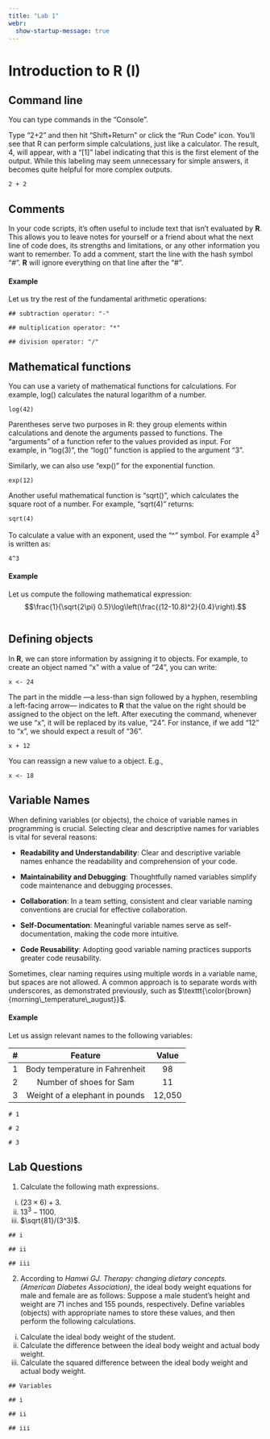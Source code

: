```yaml
---
title: "Lab 1"
webr:
  show-startup-message: true
---
```

::: {.hidden}
\let\OldTexttt\texttt
\renewcommand{\txt}[1]{\OldTexttt{\color{brown}{#1}}}
:::

# Introduction to R (I)

## Command line

You can type commands in the "Console".

Type "2+2" and then hit "Shift+Return" or click the "Run Code" icon. You'll see that R can perform simple calculations, just like a calculator. The result, 4, will appear, with a "\[1\]" label indicating that this is the first element of the output. While this labeling may seem unnecessary for simple answers, it becomes quite helpful for more complex outputs.

```webr-r
2 + 2
```

## Comments

In your code scripts, it's often useful to include text that isn't evaluated by **R**. This allows you to leave notes for yourself or a friend about what the next line of code does, its strengths and limitations, or any other information you want to remember. To add a comment, start the line with the hash symbol "\#". **R** will ignore everything on that line after the "\#".

#### Example

Let us try the rest of the fundamental arithmetic operations:

```webr-r
## subtraction operator: "-"

## multiplication operator: "*"

## division operator: "/"
```

## Mathematical functions

You can use a variety of mathematical functions for calculations. For example, log() calculates the natural logarithm of a number.

```webr-r
log(42)
```

Parentheses serve two purposes in R: they group elements within calculations and denote the arguments passed to functions. The "arguments" of a function refer to the values provided as input. For example, in "log(3)", the "log()" function is applied to the argument "3".

Similarly, we can also use "exp()" for the exponential function.

```webr-r
exp(12)
```

Another useful mathematical function is "sqrt()", which calculates the square root of a number. For example, "sqrt(4)" returns:

```webr-r
sqrt(4)
```

To calculate a value with an exponent, used the "\^" symbol. For example $4^3$ is written as:

```webr-r
4^3
```

#### Example

Let us compute the following mathematical expression: $$\frac{1}{\sqrt{2\pi} 0.5}\log\left(\frac{(12-10.8)^2}{0.4}\right).$$

```webr-r

```

## Defining objects

In **R**, we can store information by assigning it to objects. For example, to create an object named "x" with a value of "24", you can write:

```webr-r
x <- 24
```

The part in the middle —a less-than sign followed by a hyphen, resembling a left-facing arrow— indicates to **R** that the value on the right should be assigned to the object on the left. After executing the command, whenever we use "x", it will be replaced by its value, "24". For instance, if we add "12" to "x", we should expect a result of "36".

```webr-r
x + 12
```

You can reassign a new value to a object. E.g.,

```webr-r
x <- 18
```

## Variable Names

When defining variables (or objects), the choice of variable names in programming is crucial. Selecting clear and descriptive names for variables is vital for several reasons:

-   **Readability and Understandability**: Clear and descriptive variable names enhance the readability and comprehension of your code.

-   **Maintainability and Debugging**: Thoughtfully named variables simplify code maintenance and debugging processes.

-   **Collaboration**: In a team setting, consistent and clear variable naming conventions are crucial for effective collaboration.

-   **Self-Documentation**: Meaningful variable names serve as self-documentation, making the code more intuitive.

-   **Code Reusability**: Adopting good variable naming practices supports greater code reusability.

Sometimes, clear naming requires using multiple words in a variable name, but spaces are not allowed. A common approach is to separate words with underscores, as demonstrated previously, such as $\txt{morning\_temperature\_august}$.

#### Example

Let us assign relevant names to the following variables:

| \#  |            Feature             | Value  |
|:---:|:------------------------------:|:------:|
|  1  | Body temperature in Fahrenheit |   98   |
|  2  |    Number of shoes for Sam     |   11   |
|  3  | Weight of a elephant in pounds | 12,050 |

```webr-r
# 1

# 2

# 3
```

## Lab Questions

1.  Calculate the following math expressions.

<!-- -->

i)  $(23\times 6)+3$.
ii) $13^3-1100$.
iii) $\sqrt{81}/(3^3)$.

```webr-r
## i

## ii

## iii

```

2.  According to *Hamwi GJ. Therapy: changing dietary concepts. (American Diabetes Association)*, the ideal body weight equations for male and female are as follows: \begin{align*}
    \text{Ideal Body Weight (Male)}=&106+6\times(\text{Height}-60\text{ in});\\
    \text{Ideal Body Weight (Female)}=&100+5\times(\text{Height}-60\text{ in}).
    \end{align*} Suppose a male student's height and weight are 71 inches and 155 pounds, respectively. Define variables (objects) with appropriate names to store these values, and then perform the following calculations.

<!-- -->

i)  Calculate the ideal body weight of the student.
ii) Calculate the difference between the ideal body weight and actual body weight.
iii) Calculate the squared difference between the ideal body weight and actual body weight.

```webr-r
## Variables

## i

## ii

## iii

```
